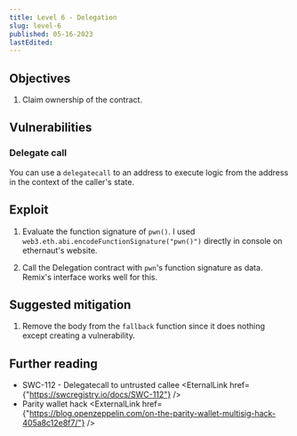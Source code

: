 ```yaml
---
title: Level 6 - Delegation
slug: level-6
published: 05-16-2023
lastEdited:
---
```


## Objectives

1. Claim ownership of the contract.

## Vulnerabilities

### Delegate call

You can use a `delegatecall` to an address to execute logic from the address in the context of the
caller's state.

## Exploit

1. Evaluate the function signature of `pwn()`. I used `web3.eth.abi.encodeFunctionSignature("pwn()")`
   directly in console on ethernaut's website.

2. Call the Delegation contract with `pwn`'s function signature as data. Remix's interface works well
   for this.

## Suggested mitigation

1. Remove the body from the `fallback` function since it does nothing except creating a vulnerability.

## Further reading

- SWC-112 - Delegatecall to untrusted callee <EternalLink href={"https://swcregistry.io/docs/SWC-112"} />
- Parity wallet hack <ExternalLink href={"https://blog.openzeppelin.com/on-the-parity-wallet-multisig-hack-405a8c12e8f7/"} />
